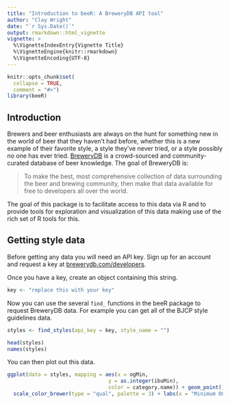 ```yaml
---
title: "Introduction to beeR: A BreweryDB API tool"
author: "Clay Wright"
date: "`r Sys.Date()`"
output: rmarkdown::html_vignette
vignette: >
  %\VignetteIndexEntry{Vignette Title}
  %\VignetteEngine{knitr::rmarkdown}
  %\VignetteEncoding{UTF-8}
---
```


```r
knitr::opts_chunk$set(
  collapse = TRUE,
  comment = "#>")
library(beeR)
```

## Introduction  

Brewers and beer enthusiasts are always on the hunt for something new in the world of beer that they haven't had before, whether this is a new example of their favorite style, a style they've never tried, or a style possibly no one has ever tried. [BreweryDB](http://www.brewerydb.com/about) is a crowd-sourced and community-curated database of beer knowledge. The goal of BreweryDB is:  

> To make the best, most comprehensive collection of data surrounding the beer and brewing community, then make that data available for free to developers all over the world.  

The goal of this package is to facilitate access to this data via R and to provide tools for exploration and visualization of this data making use of the rich set of R tools for this.

## Getting style data

Before getting any data you will need an API key. Sign up for an account and request a key at [brewerydb.com/developers](http://www.brewerydb.com/developers). 

Once you have a key, create an object containing this string.
```r
key <- "replace this with your key"
```

Now you can use the several `find_` functions in the beeR package to request BreweryDB data. For example you can get all of the BJCP style guidelines data. 
```r
styles <- find_styles(api_key = key, style_name = "")
```


```r
head(styles)
names(styles)
```

You can then plot out this data.
```r
ggplot(data = styles, mapping = aes(x = ogMin, 
                                 y = as.integer(ibuMin), 
                                 color = category.name)) + geom_point() + 
  scale_color_brewer(type = "qual", palette = 3) + labs(x = "Minimum OG", y = "Minimum IBU", color = "Style Category") + theme_classic() + theme(axis.text.x = element_text(angle = 90))

```



